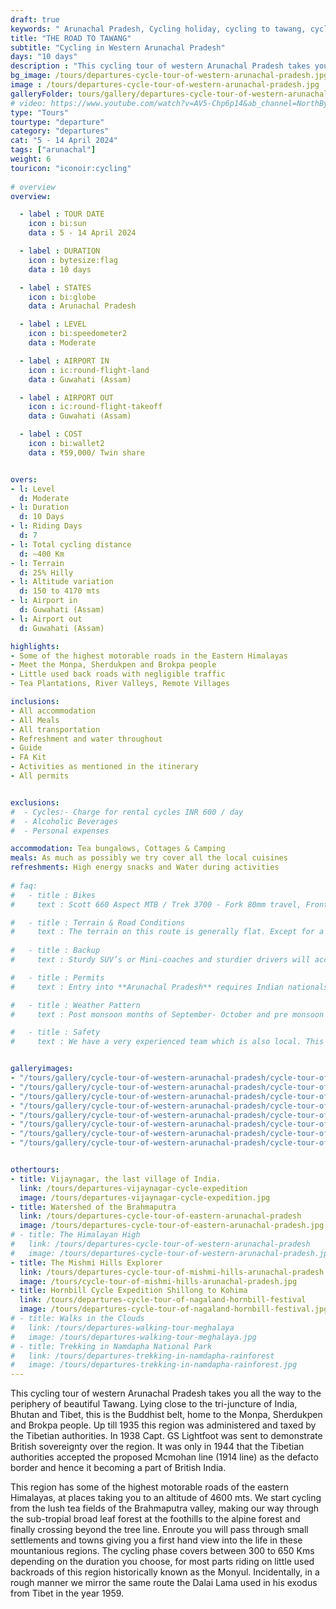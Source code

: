 ```yaml
---
draft: true
keywords: " Arunachal Pradesh, Cycling holiday, cycling to tawang, cycle tour tawang"
title: "THE ROAD TO TAWANG"
subtitle: "Cycling in Western Arunachal Pradesh"
days: "10 days"
description : "This cycling tour of western Arunachal Pradesh takes you all the way to the periphery of beautiful Tawang. Lying close to the tri-juncture of India, Bhutan and Tibet, this is the Buddhist belt, home to the Monpa, Sherdukpen and Brokpa people."
bg_image: /tours/departures-cycle-tour-of-western-arunachal-pradesh.jpg
image : /tours/departures-cycle-tour-of-western-arunachal-pradesh.jpg
galleryFolder: tours/gallery/departures-cycle-tour-of-western-arunachal-pradesh
# video: https://www.youtube.com/watch?v=AV5-Chp6p14&ab_channel=NorthBynortheast
type: "Tours" 
tourtype: "departure"
category: "departures"
cat: "5 - 14 April 2024"
tags: ["arunachal"]
weight: 6
touricon: "iconoir:cycling"
 
# overview
overview:

  - label : TOUR DATE
    icon : bi:sun
    data : 5 - 14 April 2024

  - label : DURATION
    icon : bytesize:flag
    data : 10 days

  - label : STATES
    icon : bi:globe
    data : Arunachal Pradesh

  - label : LEVEL
    icon : bi:speedometer2
    data : Moderate

  - label : AIRPORT IN
    icon : ic:round-flight-land
    data : Guwahati (Assam)

  - label : AIRPORT OUT
    icon : ic:round-flight-takeoff
    data : Guwahati (Assam)

  - label : COST
    icon : bi:wallet2
    data : ₹59,000/ Twin share


overs:
- l: Level 
  d: Moderate 
- l: Duration
  d: 10 Days
- l: Riding Days
  d: 7
- l: Total cycling distance
  d: ~400 Km
- l: Terrain
  d: 25% Hilly 
- l: Altitude variation
  d: 150 to 4170 mts
- l: Airport in
  d: Guwahati (Assam)
- l: Airport out
  d: Guwahati (Assam)

highlights:
- Some of the highest motorable roads in the Eastern Himalayas
- Meet the Monpa, Sherdukpen and Brokpa people
- Little used back roads with negligible traffic
- Tea Plantations, River Valleys, Remote Villages

inclusions: 
- All accommodation
- All Meals
- All transportation
- Refreshment and water throughout
- Guide
- FA Kit
- Activities as mentioned in the itinerary
- All permits


exclusions:
#  - Cycles:- Charge for rental cycles INR 600 / day
#  - Alcoholic Beverages
#  - Personal expenses

accommodation: Tea bungalows, Cottages & Camping
meals: As much as possibly we try cover all the local cuisines
refreshments: High energy snacks and Water during activities  
 
# faq:
#   - title : Bikes
#     text : Scott 660 Aspect MTB / Trek 3700 - Fork 80mm travel, Front Derailleur Shimano FD-TX50 / 34.9mm, Rear Derailleur Shimano Tourney RD-TX35 21 Speed (Upgraded), Shifters Shimano ST-EF 41 L / 7R EZ-ire plus (Upgraded), Brakeset Tektro SCM-02 mech. Disc 160F/160Rmm Rotor, Front Tyre 6 26×2.1 / 30TPI, Rear Tyre 6 26×2.1 / 30TPI, Weight 13.6 kg / 29.98 lbs

#   - title : Terrain & Road Conditions
#     text : The terrain on this route is generally flat. Except for a few odd days the roads are generally excellent. This is probably one of the easiest routes to cycle in the Northeastern region, with beautiful views, interesting tribes and excellent road conditions.
   
#   - title : Backup
#     text : Sturdy SUV’s or Mini-coaches and sturdier drivers will accompany you on every trip. These vehicles are along right from your airport pick up to your drop back to the airport.

#   - title : Permits 
#     text : Entry into **Arunachal Pradesh** requires Indian nationals to aquire a Inner Line Permit (ILP) whereas foreign nationals require Restricted Area Permits (RAP), both of which have a certain fees applicable.

#   - title : Weather Pattern 
#     text : Post monsoon months of September- October and pre monsoon months of March-April are very pleasant with blue skies and a fair days. Peak winters are from November to February with the mercury coming down below 15 C in the nights, where as the days are quite pleasant.

#   - title : Safety 
#     text : We have a very experienced team which is also local. This reflects in the overall safety of our tours. Rest assured your guides know where extra attention is required and when. All our routes are well known to us, we know where the nearest medical facilities are, we know whom to contact if in case of an emergency, we know all the alternate routes in case of road blockages. We have CASEVAC protocols in place to streamline the process in case of emergencies. You can rest easy knowing that in the outdoors in general and this region in particular you are in safe hands with us.


galleryimages:
- "/tours/gallery/cycle-tour-of-western-arunachal-pradesh/cycle-tour-of-western-arunachal-pradesh1.jpg"
- "/tours/gallery/cycle-tour-of-western-arunachal-pradesh/cycle-tour-of-western-arunachal-pradesh2.jpg" 
- "/tours/gallery/cycle-tour-of-western-arunachal-pradesh/cycle-tour-of-western-arunachal-pradesh3.jpg" 
- "/tours/gallery/cycle-tour-of-western-arunachal-pradesh/cycle-tour-of-western-arunachal-pradesh4.jpg"
- "/tours/gallery/cycle-tour-of-western-arunachal-pradesh/cycle-tour-of-western-arunachal-pradesh5.jpg"
- "/tours/gallery/cycle-tour-of-western-arunachal-pradesh/cycle-tour-of-western-arunachal-pradesh6.jpg" 
- "/tours/gallery/cycle-tour-of-western-arunachal-pradesh/cycle-tour-of-western-arunachal-pradesh7.jpg" 
- "/tours/gallery/cycle-tour-of-western-arunachal-pradesh/cycle-tour-of-western-arunachal-pradesh8.jpg" 


othertours:
- title: Vijaynagar, the last village of India.
  link: /tours/departures-vijaynagar-cycle-expedition
  image: /tours/departures-vijaynagar-cycle-expedition.jpg
- title: Watershed of the Brahmaputra
  link: /tours/departures-cycle-tour-of-eastern-arunachal-pradesh
  image: /tours/departures-cycle-tour-of-eastern-arunachal-pradesh.jpg
# - title: The Himalayan High
#   link: /tours/departures-cycle-tour-of-western-arunachal-pradesh
#   image: /tours/departures-cycle-tour-of-western-arunachal-pradesh.jpg
- title: The Mishmi Hills Explorer 
  link: /tours/departures-cycle-tour-of-mishmi-hills-arunachal-pradesh
  image: /tours/cycle-tour-of-mishmi-hills-arunachal-pradesh.jpg
- title: Hornbill Cycle Expedition Shillong to Kohima
  link: /tours/departures-cycle-tour-of-nagaland-hornbill-festival
  image: /tours/departures-cycle-tour-of-nagaland-hornbill-festival.jpg
# - title: Walks in the Clouds
#   link: /tours/departures-walking-tour-meghalaya
#   image: /tours/departures-walking-tour-meghalaya.jpg
# - title: Trekking in Namdapha National Park
#   link: /tours/departures-trekking-in-namdapha-rainforest
#   image: /tours/departures-trekking-in-namdapha-rainforest.jpg           
--- 
```


This cycling tour of western Arunachal Pradesh takes you all the way to the periphery of beautiful Tawang. Lying close to the tri-juncture of India, Bhutan and Tibet, this is the Buddhist belt, home to the Monpa, Sherdukpen and Brokpa people. Up till 1935 this region was administered and taxed by the Tibetian authorities. In 1938 Capt. GS Lightfoot was sent to demonstrate British sovereignty over the region. It was only in 1944 that the Tibetian authorities accepted the proposed Mcmohan line (1914 line) as the defacto border and hence it becoming a part of British India.

This region has some of the highest motorable roads of the eastern Himalayas, at places taking you to an altitude of 4600 mts. We start cycling from the lush tea fields of the Brahmaputra valley, making our way through the sub-tropial broad leaf forest at the foothills to the alpine forest and finally crossing beyond the tree line. Enroute you will pass through small settlements and towns giving you a first hand view into the life in these mountanious regions. The cycling phase covers between 300 to 650 Kms depending on the duration you choose, for most parts riding on little used backroads of this region historically known as the Monyul. Incidentally, in a rough manner we mirror the same route the Dalai Lama used in his exodus from Tibet in the year 1959.


